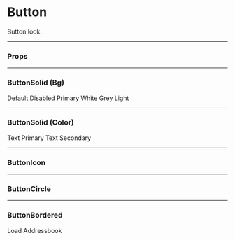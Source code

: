 
<Meta title="UI/Button" component={ButtonSolid} />

# Button

Button look.

---

### Props

<Props of={ButtonSolid} />

---

### ButtonSolid (Bg)

<Preview>
  <Story name="Default">
    <ButtonSolid>Default</ButtonSolid>
  </Story>
  <Story name="Disabled">
    <ButtonSolid disabled>Disabled</ButtonSolid>
  </Story>
  <Story name="Primary">
    <ButtonSolid bg="primary">Primary</ButtonSolid>
  </Story>
  <Story name="White">
    <ButtonSolid bg="white" color="primary">White</ButtonSolid>
  </Story>
  <Story name="Grey Light">
    <ButtonSolid bg="grey-light">Grey Light</ButtonSolid>
  </Story>
</Preview>

---

### ButtonSolid (Color)

<Preview>
  <Story name="Text Primary">
    <ButtonSolid bg="white" color="primary">Text Primary</ButtonSolid>
  </Story>
  <Story name="Text Secondary">
    <ButtonSolid bg="white" color="secondary">Text Secondary</ButtonSolid>
  </Story>
</Preview>

---

### ButtonIcon

<Preview>
  <Story name="Edit">
    <ButtonIcon bg="white" color="primary">
      <SvgIcon>
        <SvgIconEdit />
      </SvgIcon>
    </ButtonIcon>
  </Story>
  <Story name="Iconic Disabled">
    <ButtonIcon bg="white" color="primary" disabled>
      <SvgIcon>
        <SvgIconEdit />
      </SvgIcon>
    </ButtonIcon>
  </Story>
  <Story name="Book">
    <ButtonIcon bg="white" color="primary">
      <SvgIcon>
        <SvgIconBook />
      </SvgIcon>
    </ButtonIcon>
  </Story>
</Preview>

---

### ButtonCircle

<Preview>
  <Story name="Cancel">
    <ButtonCircle bg="grey-light">
      <SvgIcon>
        <SvgIconX />
      </SvgIcon>
    </ButtonCircle>
  </Story>
</Preview>

---

### ButtonBordered

<Preview>
  <Story name="Bordered">
    <ButtonBordered bg="tertiary">
      Load Addressbook
    </ButtonBordered>
  </Story>
</Preview>